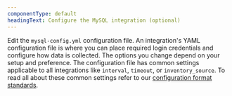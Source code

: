 ```yaml
---
componentType: default
headingText: Configure the MySQL integration (optional)
---
```


Edit the `mysql-config.yml` configuration file. An integration's YAML configuration file is where you can place required login credentials and configure how data is collected. The options you change depend on your setup and preference. The configuration file has common settings applicable to all integrations like `interval`, `timeout`, or `inventory_source`. To read all about these common settings refer to our [configuration format standards](/docs/create-integrations/infrastructure-integrations-sdk/specifications/host-integrations-newer-configuration-format/#configuration-basics).
